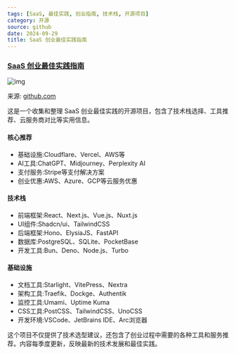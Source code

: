 ```yaml
---
tags: [SaaS, 最佳实践, 创业指南, 技术栈, 开源项目]
category: 开源
source: github
date: 2024-09-29
title: SaaS 创业最佳实践指南
---
```


### [SaaS 创业最佳实践指南](https://github.com/saasfly/best-practice)

![img](https://img.mengpeng.tech/i/2024/12/05/67513e524574a.webp)

来源: [github.com](https://github.com/saasfly/best-practice)

这是一个收集和整理 SaaS 创业最佳实践的开源项目，包含了技术栈选择、工具推荐、云服务商对比等实用信息。

#### 核心推荐
- 基础设施:Cloudflare、Vercel、AWS等
- AI工具:ChatGPT、Midjourney、Perplexity AI
- 支付服务:Stripe等支付解决方案
- 创业优惠:AWS、Azure、GCP等云服务优惠

#### 技术栈
- 前端框架:React、Next.js、Vue.js、Nuxt.js
- UI组件:Shadcn/ui、TailwindCSS
- 后端框架:Hono、ElysiaJS、FastAPI
- 数据库:PostgreSQL、SQLite、PocketBase
- 开发工具:Bun、Deno、Node.js、Turbo

#### 基础设施
- 文档工具:Starlight、VitePress、Nextra
- 架构工具:Traefik、Dockge、Authentik
- 监控工具:Umami、Uptime Kuma
- CSS工具:PostCSS、TailwindCSS、UnoCSS
- 开发环境:VSCode、JetBrains IDE、Arc浏览器

这个项目不仅提供了技术选型建议，还包含了创业过程中需要的各种工具和服务推荐。内容每季度更新，反映最新的技术发展和最佳实践。 